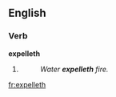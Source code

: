 ==English==

===Verb===
'''expelleth'''

# {{archaic}} {{third-person singular of|expel}}
#: ''Water '''expelleth''' fire.''

[[fr:expelleth]]